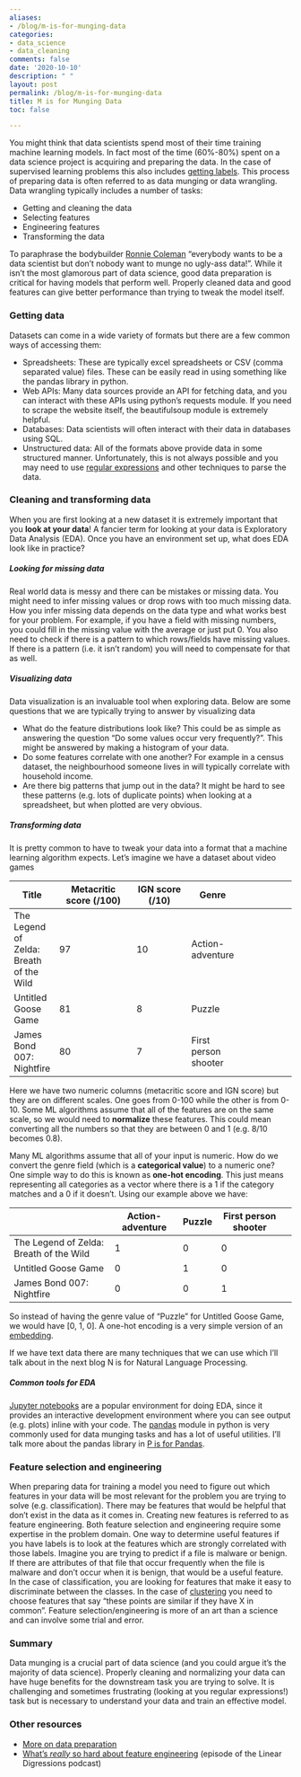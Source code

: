 ```yaml
---
aliases:
- /blog/m-is-for-munging-data
categories:
- data_science
- data_cleaning
comments: false
date: '2020-10-10'
description: " "
layout: post
permalink: /blog/m-is-for-munging-data
title: M is for Munging Data
toc: false

---
```


You might think that data scientists spend most of their time training machine learning models. In fact most of the time (60%-80%) spent on a data science project is acquiring and preparing the data. In the case of supervised learning problems this also includes [getting labels](../2020-10-09-l-is-for-labelling-data/index.qmd). This process of preparing data is often referred to as data munging or data wrangling. Data wrangling typically includes a number of tasks:

* Getting and cleaning the data
* Selecting features 
* Engineering features 
* Transforming the data

To paraphrase the bodybuilder [Ronnie Coleman](https://www.youtube.com/watch?v=4UlgXIL0-3g) “everybody wants to be a data scientist but don’t nobody want to munge no ugly-ass data!”. While it isn’t the most glamorous part of data science, good data preparation is critical for having models that perform well. Properly cleaned data and good features can give better performance than trying to tweak the model itself.

### Getting data

Datasets can come in a wide variety of formats but there are a few common ways of accessing them:

* Spreadsheets: These are typically excel spreadsheets or CSV (comma separated value) files. These can be easily read in using something like the pandas library in python.
* Web APIs: Many data sources provide an API for fetching data, and you can interact with these APIs using python’s requests module. If you need to scrape the website itself, the beautifulsoup module is extremely helpful.
* Databases: Data scientists will often interact with their data in databases using SQL.
* Unstructured data: All of the formats above provide data in some structured manner. Unfortunately, this is not always possible and you may need to use [regular expressions](https://xkcd.com/208/) and other techniques to parse the data.

### Cleaning and transforming data

When you are first looking at a new dataset it is extremely important that you **look at your data**! A fancier term for looking at your data is Exploratory Data Analysis (EDA). Once you have an environment set up, what does EDA look like in practice?

##### Looking for missing data

Real world data is messy and there can be mistakes or missing data. You might need to infer missing values or drop rows with too much missing data. How you infer missing data depends on the data type and what works best for your problem. For example, if you have a field with missing numbers, you could fill in the missing value with the average or just put 0. You also need to check if there is a pattern to which rows/fields have missing values. If there is a pattern (i.e. it isn’t random) you will need to compensate for that as well.

##### Visualizing data

Data visualization is an invaluable tool when exploring data. Below are some questions that we are typically trying to answer by visualizing data

* What do the feature distributions look like? This could be as simple as answering the question “Do some values occur very frequently?”. This might be answered by making a histogram of your data.
* Do some features correlate with one another? For example in a census dataset, the neighbourhood someone lives in will typically correlate with household income.
* Are there big patterns that jump out in the data? It might be hard to see these patterns (e.g. lots of duplicate points) when looking at a spreadsheet, but when plotted are very obvious.

##### Transforming data

It is pretty common to have to tweak your data into a format that a machine learning algorithm expects. Let’s imagine we have a dataset about video games

| Title | Metacritic score (/100) | IGN score (/10) | Genre |
|-------|--------------|----------|---------|----------|
| The Legend of Zelda: Breath of the Wild  | 97 | 10 | Action-adventure | 
| Untitled Goose Game | 81 | 8 | Puzzle |
| James Bond 007: Nightfire | 80 | 7 | First person shooter |

Here we have two numeric columns (metacritic score and IGN score) but they are on different scales. One goes from 0-100 while the other is from 0-10. Some ML algorithms assume that all of the features are on the same scale, so we would need to **normalize** these features. This could mean converting all the numbers so that they are between 0 and 1 (e.g. 8/10 becomes 0.8).

Many ML algorithms assume that all of your input is numeric. How do we convert the genre field (which is a **categorical value**) to a numeric one? One simple way to do this is known as **one-hot encoding**. This just means representing all categories as a vector where there is a 1 if the category matches and a 0 if it doesn’t. Using our example above we have:


| | Action-adventure | Puzzle | First person shooter | 
|-------|--------------|----------|---------|----------|
| The Legend of Zelda: Breath of the Wild | 1 | 0 | 0 |
| Untitled Goose Game | 0 | 1 | 0 |
| James Bond 007: Nightfire | 0 | 0 | 1 |

So instead of having the genre value of “Puzzle” for Untitled Goose Game, we would have [0, 1, 0]. A one-hot encoding is a very simple version of an [embedding](../2020-05-03-e-is-for-embeddings/index.qmd).

If we have text data there are many techniques that we can use which I’ll talk about in the next blog N is for Natural Language Processing.

##### Common tools for EDA

[Jupyter notebooks](https://jupyter.org/) are a popular environment for doing EDA, since it provides an interactive development environment where you can see output (e.g. plots) inline with your code. The [pandas](https://pandas.pydata.org/) module in python is very commonly used for data munging tasks and has a lot of useful utilities. I’ll talk more about the pandas library in [P is for Pandas](../2020-10-25-p-is-for-pandas/index.qmd).

### Feature selection and engineering

When preparing data for training a model you need to figure out which features in your data will be most relevant for the problem you are trying to solve (e.g. classification). There may be features that would be helpful that don’t exist in the data as it comes in. Creating new features is referred to as feature engineering. Both feature selection and engineering require some expertise in the problem domain. One way to determine useful features if you have labels is to look at the features which are strongly correlated with those labels. Imagine you are trying to predict if a file is malware or benign. If there are attributes of that file that occur frequently when the file is malware and don’t occur when it is benign, that would be a useful feature. In the case of classification, you are looking for features that make it easy to discriminate between the classes. In the case of [clustering](../2020-03-01-c-is-for-clustering/index.qmd) you need to choose features that say “these points are similar if they have X in common”. Feature selection/engineering is more of an art than a science and can involve some trial and error. 

### Summary

Data munging is a crucial part of data science (and you could argue it’s the majority of data science). Properly cleaning and normalizing your data can have huge benefits for the downstream task you are trying to solve. It is challenging and sometimes frustrating (looking at you regular expressions!) task but is necessary to understand your data and train an effective model.

### Other resources

* [More on data preparation](https://machinelearningmastery.com/what-is-data-preparation-in-machine-learning/)
* [What’s *really* so hard about feature engineering](http://lineardigressions.com/episodes/2019/10/1/whats-really-so-hard-about-feature-engineering) (episode of the Linear Digressions podcast)


